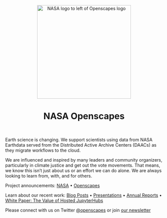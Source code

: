 <center><a><img src="images/nasa-openscapes.png" alt="NASA logo to left of Openscapes logo" width="300px"/></a></center>

<center><h1>NASA Openscapes</h1></center>
<br>

Earth science is changing. We support scientists using data from NASA Earthdata served from the Distributed Active Archive Centers (DAACs) as they migrate workflows to the cloud.

We are influenced and inspired by many leaders and community organizers, particularly in climate justice and get out the vote movements. That means, we know this isn't just about us or an effort we can do alone. We are always looking to learn from, with, and for others.

Project announcements: [NASA](https://earthdata.nasa.gov/learn/openscapes) • [Openscapes](https://www.openscapes.org/blog/2021/03/10/nasa-announcement/)

Learn about our recent work: [Blog Posts](https://www.openscapes.org/tags/nasa-framework/) • [Presentations](/about.qmd#slides) • [Annual Reports](https://github.com/NASA-Openscapes/how_we_work) • [White Paper: The Value of Hosted JupyterHubs](https://nasa-openscapes.github.io/about.html#white-paper-value-of-hosted-jupyterhubs) 

Please connect with us on Twitter [\@openscapes](https://twitter.com/openscapes) or join [our newsletter](https://docs.google.com/forms/d/e/1FAIpQLSdgVXRp3V-w94GPWkR31RUfyBl37EphdQSlCOcnyeNlf8OLWw/viewform)
